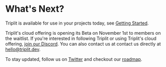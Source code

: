 # What's Next?

Triplit is available for use in your projects today, see [Getting Started](/getting-started).

Triplit's cloud offering is opening its Beta on November 1st to members on the waitlist. If you're interested in following Triplit or using Triplit's cloud offering, [join our Discord](/waitlist). You can also contact us at contact us directly at hello@triplit.dev.

To stay updated, follow us on [Twitter](https://twitter.com/triplit_dev) and checkout our [roadmap](https://triplit.dev/roadmap).
